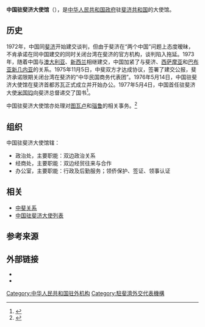 {{coord|-18.15950|178.42622|display=title}}
{{Infobox diplomatic mission
|name = {{lang|zh|中华人民共和国驻斐济共和国大使馆}}<br><small>{{lang|en|Embassy of The People's Republic of China In The Republic of Fiji}}</small><br />[[File:National_Emblem_of_the_People's_Republic_of_China.svg|110px]]
|image = 
|caption = <center></center>
|width = 
|location = [[斐济|斐济]][[蘇瓦|苏瓦]]
|address = 183 Queen Elizabeth Drive, Nasese, Suva, Fij
|ambassador = [[钱波|钱波]]
|department = {{Flagicon|PRC}}[[中华人民共和国外交部|中华人民共和国外交部]]
|website={{URL|http://fj.china-embassy.gov.cn/chn/|中国驻斐济大使馆}}
}}
'''中国驻斐济大使馆'''（{{lang-en|'''Embassy of The People's Republic of China In The Republic of Fiji'''}}），是[[中华人民共和国政府|中华人民共和国政府]]驻[[斐济共和国|斐济共和国]]的大使馆。

== 历史 ==
1972年，中国同[[斐济|斐济]]开始建交谈判，但由于斐济在“两个中国”问题上态度暧昧，不肯承诺在同中国建交的同时关闭台湾在斐济的官方机构，谈判陷入拖延。1973年，随着中国与[[澳大利亚|澳大利亚]]、[[新西兰|新西兰]]相继建交，中国加紧了与斐济、[[西萨摩亚|西萨摩亚]]和[[巴布亚新几内亚|巴布亚新几内亚]]的关系。1975年11月5日，中斐双方才达成协议，签署了建交公报，斐济承诺限期关闭台湾在斐济的“中华民国商务代表团”。1976年5月14日，中国驻斐济大使馆在斐济首都苏瓦正式成立并开始办公。1977年5月4日，中国首任驻斐济大使[[米国钧|米国钧]]向斐济总督{{le|乔治·卡考鲍|George Cakobau}}递交了国书<ref>{{Cite book|title=中华人民共和国外交史 第3卷 1970-1978|last=王泰平主编|first=|publisher=北京：[[世界知识出版社|世界知识出版社]]|year=1999.09|isbn=7-5012-1194-9|location=|pages=394-395}}</ref>。

中国驻斐济大使馆亦处理对[[图瓦卢|图瓦卢]]和[[瑙鲁|瑙鲁]]的相关事务。<ref>{{cite web |title=未建交国代管馆名单 |url=http://cs.mfa.gov.cn/zlbg/bgzl/qtzl/t1094257.shtml |website=中国领事服务网 |accessdate=2020-07-28 |archive-date=2020-02-07 |archive-url=https://web.archive.org/web/20200207110918/http://cs.mfa.gov.cn/zlbg/bgzl/qtzl/t1094257.shtml |dead-url=no }}</ref>

== 组织 ==
中国驻斐济大使馆辖：
*政治处，主要职能：双边政治关系
*经商处，主要职能：双边经贸往来与合作
*办公室，主要职能：行政及后勤服务；领侨保护、签证、领事认证

==相关 ==
* [[中斐关系|中斐关系]]
* [[中国驻斐济大使列表|中国驻斐济大使列表]]

== 参考来源 ==
{{reflist}}

==外部链接==
* {{Official Website|http://fj.china-embassy.gov.cn/chn/|中华人民共和国驻斐济共和国大使馆官方网站}}{{zh-hans icon}}{{en icon}}
* {{Twitter|chineseemb_fj}}

{{中华人民共和国驻外机构}}
[[Category:中华人民共和国驻外机构|Category:中华人民共和国驻外机构]]
[[Category:駐斐濟外交代表機構|Category:駐斐濟外交代表機構]]